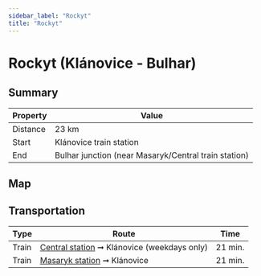 ```yaml
---
sidebar_label: "Rockyt"
title: "Rockyt"
---
```


# Rockyt (Klánovice - Bulhar)

## Summary

| Property | Value |
| --- | --- |
| Distance | 23 km |
| Start | Klánovice train station |
| End | Bulhar junction (near Masaryk/Central train station) |

## Map

<MapyCzEmbeddedPath id="jujaduhevo"></MapyCzEmbeddedPath>

## Transportation

| Type | Route | Time |
| --- | --- | --- |
| Train | [Central station](https://www.seznam.cz/jizdnirady/pubt%3A15212548%3A9hDIBxXv5L-%3Epubt%3A15212567%3A9hkUwxXxIF?o=528&t=0 "See timetable") ➞ Klánovice (weekdays only) | 21 min. |
| Train | [Masaryk station](https://www.seznam.cz/jizdnirady/pubt%3A15212549%3A9hC5MxXxXb-%3Epubt%3A15212567%3A9hkUwxXxIF?o=528&t=0 "See timetable") ➞ Klánovice | 21 min. |
